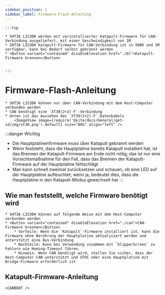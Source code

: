 ```yaml
---
sidebar_position: 1
sidebar_label: Firmware-Flash-Anleitung
---
```







    :::tip

    * SHT36 LIS3DH werden mit vorinstallierter Katapult-Firmware für CAN-Verbindung ausgeliefert, mit einer Geschwindigkeit von 1M
    * SHT36 LIS3DH Katapult-Firmware für CAN-Verbindung ist in 500K und 1M verfügbar, kann bei Bedarf selbst gebrannt werden
    * <Button variant="contained" disableElevation href="./bl">Katapult-Firmware brennen</Button>


    :::

# Firmware-Flash-Anleitung

    * SHT36 LIS3DH können nur über CAN-Verbindung mit dem Host-Computer verbunden werden
    * CAN benötigt eine `XT30(2+2)-F`-Verbindung
    * Unten ist das Aussehen des `XT30(2+2)-F`-Datenkabels
        <ImageView image={require('@site/docs/General/get-id/img/xt30.png').default} size="80%" align="left" />

:::danger Wichtig
* Die Hauptplatinenfirmware muss über Katapult gebrannt werden
* Wenn feststeht, dass die Hauptplatine bereits Katapult installiert hat, ist das Brennen der Katapult-Firmware am Ende nicht nötig; das ist nur eine Vorsichtsmaßnahme für den Fall, dass das Brennen der Katapult-Firmware auf der Hauptplatine fehlschlägt
* Man kann schnell zweimal zurücksetzen und schauen, ob eine LED auf der Hauptplatine aufleuchtet; wenn ja, bedeutet dies, dass die Hauptplatine in den Katapult-Modus gewechselt hat
:::

## Wie man feststellt, welche Firmware benötigt wird

    * SHT36 LIS3DH können auf folgende Weise mit dem Host-Computer verbunden werden
    * <Button variant="contained" disableElevation href="./can">CAN-Firmware brennen</Button>
        * Vorteile: Wenn die `Katapult`-Firmware installiert ist, kann die Firmware ohne Berührung der Hauptplatine aktualisiert werden und unterstützt eine Bus-Verbindung
        * Nachteile: Kann bei Verwendung zusammen mit `KlipperScreen` zu Fehlern wie Homing-Timeout führen.
        * Hinweis: Wenn CAN benötigt wird, stellen Sie sicher, dass der Host-Computer CAN unterstützt und UTOC oder eine Hauptplatine mit Bridge-Firmware erforderlich ist


## Katapult-Firmware-Anleitung

    <CANBOOT />